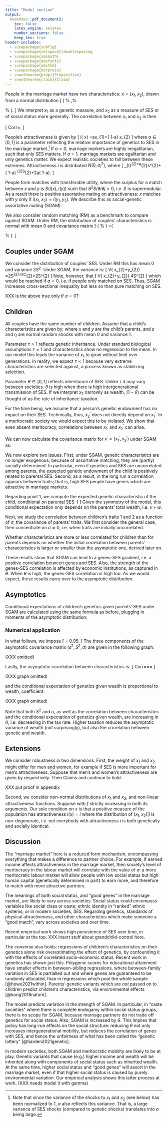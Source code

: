 ```yaml
---
title: "Model section"
output: 
  bookdown::pdf_document2:
    toc: false
    latex_engine: xelatex
    number_sections: false
    keep_tex: true
header-includes:
  - \usepackage{subfig}
  - \usepackage{setspace}\doublespacing
  - \usepackage{amsmath}
  - \usepackage{amsfonts}
  - \usepackage{amsthm}
  - \usepackage{mitpress}
  - \newtheorem{prop}{Proposition}
  - \newtheorem{claim}{Claim}
---
```



People in the marriage market have two characteristics: $x=\left( x_{1},x_{2}\right)$, drawn from a normal distribution 
\[
\mathcal{N}
\left( 
\begin{array}{c}
0 \\ 
0%
\end{array}%
,%
\begin{array}{cc}
s^{2} & \sigma \\ 
\sigma & S^{2}%
\end{array}%
\right).
\]
We interpret $x_1$ as a genetic measure, and $x_2$ as a measure of SES or of social status more generally. The 
correlation between $x_1$ and $x_2$ is then

\[
Corr=\frac{\sigma }{sS}.
\]

People's attractiveness is given by
\[
i\left( x\right) =ax_{1}+\left( 1-a\right) x_{2}
\]
where $a \in [0, 1]$ is a parameter reflecting the relative importance of genetics to SES 
in the marriage market.[^a-interpretation] If $a = 0$, marriage markets are highly
inegalitarian, such that only SES matters. If $a = 1$, marriage markets are egalitarian
and only genetics matter. We expect realistic societies to fall between these extremes.
Attractiveness $i$ is distributed $N(0,\sigma_{I}^{2})$, where
\[
\sigma _{I}^{2}=a^{2}s^{2}+\left( 1-a\right) ^{2}S^{2}+2a\left( 1-a\right)\sigma.
\]

[^a-interpretation]: Note that since the variance of the shocks to $x_1$ and $x_2$
(see below) has been normalized to 1, $a$ also reflects this variance. That
is, a large variance of SES shocks (compared to genetic shocks) translates into 
$a$ being large. 

People form matches with transferable utility, where the surplus for a match
between $x$ and $y$ is $S(i(x), i(y))$ such that 
$\partial^{2}S/\partial i\partial j > 0$, i.e. $S$ is supermodular. As a result there
is positive assortative mating on attractiveness: $x$ matches with $y$
only if $i(x_{1},x_{2}) = i(y_{1},y_{2})$. We describe this as
social-genetic assortative mating (SGAM).

We also consider random matching (RM) as a benchmark to compare against SGAM.
Under RM, the distribution of couples' characteristics is normal with mean 0 and
covariance matrix
\[
\mathbb{C}\left( 
\begin{array}{c}
x_{1} \\ 
x_{2} \\ 
y_{1} \\ 
y_{2}%
\end{array}%
\right) =\allowbreak \left( 
\begin{array}{cccc}
s^{2} & \sigma & 0 & 0 \\ 
\sigma & S^{2} & 0 & 0 \\ 
0 & 0 & s^{2} & \sigma \\ 
0 & 0 & \sigma & S^{2}%
\end{array}%
\right). \allowbreak 
\]

## Couples under SGAM

\begin{proposition}\label{prop-couples-SGAM}
Under SGAM, the distribution of couples' characteristics is normal, with mean 0
and covariance matrix
\[
\mathbb{C}\left( 
\begin{array}{c}
x_{1} \\ 
x_{2} \\ 
y_{1} \\ 
y_{2}%
\end{array}%
\right) =\allowbreak \left( 
\begin{array}{cccc}
s^{2} & \sigma  & A^{2} & AC \\ 
\sigma  & S^{2} & AC & C^{2} \\ 
A^{2} & AC & s^{2} & \sigma  \\ 
AC & C^{2} & \sigma  & S^{2}%
\end{array}%
\right) \allowbreak 
\]
where:
\begin{align*}
A &= \frac{as^{2}+\left( 1-a\right) \sigma }{\sqrt{a^{2}s^{2}+\left(
1-a\right) ^{2}S^{2}+2a\left( 1-a\right) \sigma }} &= \frac{as^{2}+\left( 1-a\right) \sigma }{\sigma_I}; \\
C &= \frac{a\sigma +\left( 1-a\right) S^{2}}{\sqrt{a^{2}s^{2}+\left(
1-a\right) ^{2}S^{2}+2a\left( 1-a\right) \sigma }} &= \frac{a\sigma +\left( 1-a\right) S^{2}}{\sigma_I}.
\end{align*}

In particular, the covariance between $x_2$ and $y_1$, $AC$, is positive if either
$\sigma > 0$ or $\sigma = 0$ and $0 < a < 1$.

\begin{proof}
See Appendix.
\end{proof}
\end{proposition}

We consider the distribution of couples' SES. Under RM this has 
mean $0$ and variance $2S^2$. Under SGAM, the variance is:
\[
V\left( x_{2}+y_{2}\right) =2S^{2}+2C^{2}>2S^{2} 
\]
Note, however, that 
\[
V\left( x_{2}+y_{2}\right) \leq 4S^{2} 
\]
which would be reached if $a=0$, i.e. if people only matched on SES. Thus,
SGAM increases cross-sectional inequality but less so than pure matching on SES. 

XXX is the above true only if $\sigma=0$?

## Children

All couples have the same number of children. Assume that a child's characteristics are given by:
\begin{eqnarray}
x_{1}^{\prime } &=&\frac{\tau }{2}\left( x_{1}+y_{1}\right) +\varepsilon
\label{Chil} \\
x_{2}^{\prime } &=&\frac{\theta }{2}\left( x_{2}+y_{2}\right) +\eta 
\nonumber
\end{eqnarray}
where $x$ and $y$ are the child's parents, and $\varepsilon$ and $\eta$ are
normal random shocks with mean $0$ and variance $1$.

Parameter $\tau \approx 1$ reflects genetic inheritance. Under standard biological
assumptions $\tau=1$ and characteristics show no regression to the mean. In our
model this leads the variance of $x_1$ to grow without limit over generations.
In reality, we expect $\tau < 1$ because very extreme characteristics are
selected against, a process known as stabilizing selection.

Parameter $\theta \in [0, 1]$ reflects inheritance of SES. Unlike $\tau$ it may vary
between societies. $\theta$ is high when there is high intergenerational
transmission of SES. If we interpret $x_2$ narrowly as wealth, $(1 - \theta)$
can be thought of as the rate of inheritance taxation.

For the time being, we assume that a person's genetic endowment has no impact on
their SES. Technically, thus, $x_{2}^\prime$ does not directly depend on
$x_{1}^\prime$. In a meritocratic society we would expect this to be violated.
We show that even absent meritocracy, correlations between $x_1^\prime$ and
$x_{2}^\prime$ can arise.

We can now calculate the covariance matrix for 
$x^\prime = (x_{1}^{\prime }, x_{2}^{\prime })$ under SGAM as: 

\begin{eqnarray}
\mathbb{C} &=&\left( 
\begin{array}{cc}
1 & 0 \\ 
0 & 1%
\end{array}%
\right) +\left( 
\begin{array}{cccc}
\frac{\tau }{2} & 0 & \frac{\tau }{2} & 0 \\ 
0 & \frac{\theta }{2} & 0 & \frac{\theta }{2}%
\end{array}%
\right) \allowbreak \left( 
\begin{array}{cccc}
s^{2} & \sigma  & A^{2} & AC \\ 
\sigma  & S^{2} & AC & C^{2} \\ 
A^{2} & AC & s^{2} & \sigma  \\ 
AC & C^{2} & \sigma  & S^{2}%
\end{array}%
\right) \allowbreak \left( 
\begin{array}{cc}
\frac{1}{2}\tau  & 0 \\ 
0 & \frac{1}{2}\theta  \\ 
\frac{1}{2}\tau  & 0 \\ 
0 & \frac{1}{2}\theta 
\end{array}%
\right) \nonumber \\
&=&\left( 
\begin{array}{cc}
\frac{1}{2}A^{2}\tau ^{2}+\frac{1}{2}s^{2}\tau ^{2}+1 & \frac{1}{2}\theta
\sigma \tau +\frac{1}{2}AC\theta \tau  \\ 
\frac{1}{2}\theta \sigma \tau +\frac{1}{2}AC\theta \tau  & \frac{1}{2}%
C^{2}\theta ^{2}+\frac{1}{2}S^{2}\theta ^{2}+1%
\end{array}%
\right) \allowbreak \label{cov-children-SGAM}
\end{eqnarray}
\newline

We now explore two issues. First, under SGAM, genetic characteristics are no
longer exogenous; because of assortative matching, they are (partly) socially
determined. In particular, even if genetics and SES are uncorrelated among
parents, the expected genetic endowment of the child is positively related to
parental SES. Second, as a result, in the long run a correlation appears between
traits; that is, high SES people have genes which are attractive in marriage
markets.

Regarding point 1, we compute the expected genetic characteristic of the
child, conditional on parental SES:
\[
\mathbb{E}\left[ \frac{\tau }{2}\left( x_{1}+y_{1}\right) +\varepsilon \mid
x_{2}=v,y_{2}=w\right] 
\]
Given the symmetry of the model, this conditional
expectation only depends on the parents' total wealth, i.e. $v+w$.

\begin{claim}\label{claim-E-children-RM}
Under random matching, the expected genetic endowment of the children is
proportional to the parents' SES and to the covariance between SES and genetics
for the parents. In particular, if $\sigma = 0$ (i.e. genetics and SES are
uncorrelated for the parents), then the expected genetic endowment of the
children does not depend on parental SES.
\end{claim}



\begin{claim}\label{claim-E-children-SGAM}
Under SGAM, if $\sigma = 0$ (i.e. genetics and
SES are uncorrelated for the parents), then the expected genetic endowment of
the children is linearly increasing in parental SES. The relationship
increases with the ratio of genetic variance to wealth variance, is zero for $a = 0$ or $a = 1$, 
and is highest for intermediate values of $a$.
\end{claim}


Next, we study the correlation between children's traits 1 and 2 as a function
of $\sigma$, the covariance of parents' traits. We first consider the
general case, then concentrate on $\sigma = 0$, i.e. when traits are initially
uncorrelated.

\begin{claim}\label{claim-corr-children-RM}
Under random matching, the correlation between characteristics is smaller
for children than for parents. In particular, if genetics and wealth are
uncorrelated for the parents, then they are uncorrelated for the children.
\end{claim}

\begin{claim}\label{claim-corr-children-SGAM}
Under SGAM, if genetics and wealth are uncorrelated for the parents, then they
are positively correlated for the children so long as $0 < a < 1$. The 
correlation is increasing in $\theta$.
\end{claim}

Whether characteristics are more or less correlated for children than for
parents depends on whether the initial correlation between parents'
characteristics is larger or smaller than the asymptotic one, derived later
on.

These results show that SGAM can lead to a genes-SES gradient, i.e. a positive
correlation between genes and SES. Also, the strength of the genes-SES
correlation is affected by economic institutions, as captured in $\theta$.
When $\theta$ is high, the genes-SES correlation is high too. As we would expect,
these results carry over to the asymptotic distribution.


## Asymptotics


\begin{proposition}\label{prop-asymptotics-RM}
Under RM, the dynamics converges to a stationary distribution that is normal
with mean zero and covariance matrix 
\[
C=\left( 
\begin{array}{cc}
\frac{2}{2-\tau ^{2}} & 0 \\ 
0 & \frac{2}{2-\theta ^{2}}%
\end{array}%
\right) \allowbreak 
\]%
In particular, the traits are asymptotically uncorrelated and children's expected genetic
endowment is independent of parents' SES.

\end{proposition}


\begin{proposition}\label{prop-asymptotics-SGAM}
Under SGAM, for $\theta <1$ and $\tau <1$, the dynamics converge to a stationary
distribution that is normal with mean zero and covariance matrix 
\[
C=\left(
\begin{array}{cc}
\bar{s}^{2} & \bar{\sigma} \\ 
\bar{\sigma} & \bar{S}^{2}%
\end{array}%
\right) 
\]

For $\theta =1$, the dynamics diverge and $S^{2}$ goes to $+\infty $; for $%
\tau =1$, the dynamics diverges and $s^{2}$ goes to $+\infty $.

XXX what can we say about $\bar{\sigma}$ e.g. if $0 < a < 1$. Is it positive? Increasing in
$\theta$? Increasing then decreasing in $a$?
\end{proposition}


Conditional expectations of children's genetics given parents' SES under SGAM
are calculated using the same formula as before, plugging in moments of the 
asymptotic distribution:

\begin{eqnarray}
\mathbb{E}\left[ \frac{\tau }{2}\left( x_{1}+y_{1}\right) +\varepsilon \mid
x_{2}=v,y_{2}=w\right]  &=&\frac{1}{2}\tau \frac{\bar{\sigma}+\bar{A}\bar{C}%
}{\bar{C}^{2}+\bar{S}^{2}}\left( v+w\right)  \\
&=&\mu \frac{\theta \bar{S}^{2}}{2\bar{S}^{2}-2}
\end{eqnarray}

### Numerical application

In what follows, we impose
\[
\tau = 0.95.
\]
The three components of the asymptotic covariance matrix 
($s^{2},S^{2},\sigma$) are given in the following graph:

(XXX omitted)

Lastly, the asymptotic correlation between characteristics is:
\[
Corr=\frac{\sigma }{sS}=\frac{\mu }{\sqrt{\lambda }}=\frac{\phi \left(
a,\theta ,\tau \right) }{\sqrt{\psi \left( a,\theta ,\tau \right) }}
\]

(XXX graph omitted)

and the conditional expectation
of genetics given wealth is proportional to wealth, coefficient:

(XXX graph omitted)

Note that both $\bar{S}^{2}$ and $\bar{\sigma}$, as well as the correlation
between characteristics and the conditional expectation of genetics given
wealth, are increasing in $\theta$, i.e. decreasing in the tax rate. Higher
taxation reduces the asymptotic variance of wealth (not surprisingly), but
also the correlation between genetic and wealth. 

## Extensions

We consider robustness in two dimensions. First, the weight of $x_1$ and
$x_2$ might differ for men and women, for example if SES is more important for
men's attractiveness. Suppose that men's and women's attractiveness are given by
\begin{align*}
i(x) = ax_1 + (1-a)x_2; \\
j(y) = by_1 + (1-b)y_2
\end{align*}
respectively. Then Claims \ref{claim-E-children-SGAM} and 
\ref{claim-corr-children-SGAM} continue to hold.

XXX put proof in appendix

Second, we consider non-normal distributions of $x_1$ and $x_2$, and
non-linear attractiveness functions. Suppose
\begin{equation}
i(x) = f(ax_1, (1-a)x_2) \label{non-linear-f}
\end{equation}
with $f$ strictly increasing in both its arguments. Our sole condition on $x$ is 
that a positive measure of the population has attractiveness $i(x) = i$ where 
the distribution of $(x_1, x_2)|i$ is non-degenerate, i.e. not
everybody with attractiveness $i$ is both genetically and socially identical. 

\begin{proposition}\label{prop-non-normal}
Let attractiveness be given by \eqref{non-linear-f}. If the correlation 
between $x_1$ and $x_2$ is 0, then the 
correlation among children between $x^\prime_1$ and $x^\prime_2$ is non-negative,
and strictly positive if $0 < a < 1$.
\end{proposition}


## Discussion

The "marriage market" here is a reduced form mechanism, encompassing
everything that makes a difference to partner choice. For example, if
earned income affects attractiveness in the marriage market, then
society's level of meritocracy in the labour market will correlate with
the value of $a$: a more meritocratic labour market will allow people
with low social status but high human capital (genetically determined in
part) to earn more, and therefore to match with more attractive
partners.

The meanings of both social status, and "good genes" in the
marriage market, are likely to vary across societies. Social status could
encompass variables like social class or caste; ethnic identity in
"ranked" ethnic systems; or in modern societies, SES. Regarding genetics,
standards of physical attractiveness, and other characteristics which
make someone a "good match", vary across societies and over time.

Recent empirical work shows high persistence of SES over time, in particular at
the top. XXX insert stuff about grandchild-control here.

The converse also holds: regressions of children's characteristics on their
genetics alone risk overestimating the effect of genetics, by confounding it
with the effects of correlated socio-economic status. Recent work in genetics
has shown just this. Polygenic scores for educational attainment have smaller
effects in between-sibling regressions, where between-family variation in SES is
partialled out and where genes are guaranteed to be randomly allocated, than in
regressions which pool the whole sample [@howe2021within]. Parents' genetic
variants which are *not* passed on to children predict children's
characteristics, via environmental effects [@kong2018nature].

The model predicts variation in the strength of SGAM. In particular, in
"caste societies" where there is complete endogamy within social status
groups, there is no scope for SGAM, because marriage partners do not
trade off genetics for social status. Also, SGAM is increased by $\theta$. This
implies that policy has long-run effects on the social structure: reducing
$\theta$ not only increases intergenerational mobility, but reduces
the correlation of genes with SES, and hence the unfairness of what has been
called the "genetic lottery" [@harden2021genetic].

In modern societies, both SGAM and meritocratic mobility are likely to
be at play. Genetic variants that cause (e.g.) higher income and wealth
will be inherited along with components of social status such as
inherited wealth. At the same time, higher social status and "good
genes" will assort in the marriage market, even if that higher social
status is caused by purely environmental variation. Our empirical
analysis shows this latter process at work. (XXX needs model it with gamma)


